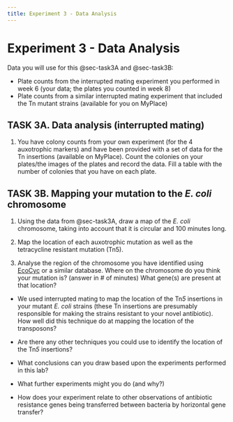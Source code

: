 ```yaml
---
title: Experiment 3 - Data Analysis
---
```


# Experiment 3 - Data Analysis {#sec-data3}

Data you will use for this @sec-task3A and @sec-task3B: 

*	Plate counts from the interrupted mating experiment you performed in week 6 (your data; the plates you counted in week 8) 
*	Plate counts from a similar interrupted mating experiment that included the Tn mutant strains (available for you on MyPlace) 

## TASK 3A. Data analysis (interrupted mating) {#sec-task3A}

1.	You have colony counts from your own experiment (for the 4 auxotrophic markers) and have been provided with a set of data for the Tn insertions (available on MyPlace). Count the colonies on your plates/the images of the plates and record the data. Fill a table with the number of colonies that you have on each plate.


## TASK 3B. Mapping your mutation to the *E. coli* chromosome {#sec-task3B}

1.	Using the data from @sec-task3A, draw a map of the *E. coli* chromosome, taking into account that it is circular and 100 minutes long.

2.	Map the location of each auxotrophic mutation as well as the tetracycline resistant mutation (Tn5).  

3.	Analyse the region of the chromosome you have identified using [EcoCyc](https://ecocyc.org/) or a similar database. Where on the chromosome do you think your mutation is? (answer in # of minutes) What gene(s) are present at that location?

::: {.callout-discussion title="Experiment 3 Discussion Questions"} 

* We used interrupted mating to map the location of the Tn*5* insertions in your mutant *E. coli* strains (these Tn insertions are presumably responsible for making the strains resistant to your novel antibiotic). How well did this technique do at mapping the location of the transposons?

* Are there any other techniques you could use to identify the location of the Tn*5* insertions?

* What conclusions can you draw based upon the experiments performed in this lab?

* What further experiments might you do (and why?)

* How does your experiment relate to other observations of antibiotic resistance genes being transferred between bacteria by horizontal gene transfer?

:::
